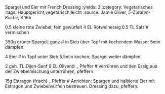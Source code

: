 Spargel und Eier mit French Dressing
:yields: 2
:category: Vegetarisches
:tags: Hauptgericht;vegetarisch;leicht
:source: Jamie Oliver, _5-Zutaten-Küche_, S.165

0.5 kleine rote Zwiebel; fein gewürfelt
4 EL Rotweinessig
0.5 TL Salz
# vermischen

350g grüner Spargel; ganz
# in Sieb über Topf mit kochendem Wasser 5min dämpfen

4 Eier
# in Topf unter Sieb 5.5min kochen, Spargel weiter dämpfen

2 geh. TL Dijon-Senf
6 EL Olivenöl
_ Pfeffer
# verrühren und den Essig aus der Zwiebelmischung unterrühren, pfeffern

15g Estragon (frisch)
_ Pfeffer
# Anrichten: Spargen und halbierte Eier mit Estragon und Zwiebelwürfeln bestreuen. Dressing dazu, pfeffern.